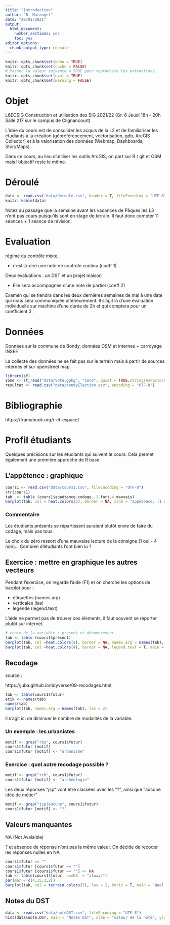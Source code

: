 ```yaml
---
title: "Introduction"
author: "B. Maranget"
date: "20/01/2021"
output: 
  html_document: 
    number_sections: yes
    toc: yes
editor_options: 
  chunk_output_type: console
---
```



```r
knitr::opts_chunk$set(echo = TRUE)
knitr::opts_chunk$set(cache = FALSE)
# Passer la valeur suivante à TRUE pour reproduire les extractions.
knitr::opts_chunk$set(eval = TRUE)
knitr::opts_chunk$set(warning = FALSE)
```

# Objet

L6ECSIG Construction et utilisation des SIG 2021/22
 (Gr. 6 Jeudi 18h - 20h Salle 217 sur le campus de Clignancourt)
 
  L'idée du cours est de consolider les acquis de la L2 et de familiariser les étudiants à la création (géoréférencement, vectorisation, gdb, ArcGIS Collector) et à la valorisation des données (Webmap, Dashboards, StoryMaps).

Dans ce cours, au lieu d'utiliser les outils ArcGIS, on part sur R / git et OSM mais l'objectif reste le même.

# Déroulé

```r
data <- read.csv("data/deroule.csv", header = T, fileEncoding = "UTF-8")
knitr::kable(data)
```

Notez au passage que la semaine avant les vacances de Pâques les L3 n'ont pas cours puisqu'ils sont en stage de terrain. Il faut donc compter 11 séances + 1 séance de révision.


# Evaluation

régime du contrôle mixte, 

- c'est-à-dire une note de contrôle continu (coeff 1)

Deux évaluations : un DST et un projet maison 

- Elle sera accompagnée d'une note de partiel (coeff 2)

Examen qui se tiendra dans les deux dernières semaines de mai à une date qui nous sera communiquée ultérieurement. Il s'agit là d'une évaluation individuelle sur machine d'une durée de 2h et qui comptera pour un coefficient 2.


# Données

Données sur la commune de Bondy, données OSM et internes + carroyage INSEE

La collecte des données ne se fait pas sur le terrain mais à partir de sources internes et sur openstreet map.



```r
library(sf)
zone <- st_read("data/vote.gpkg", "zone", quiet = TRUE,stringsAsFactors = F)
resultat <- read.csv("data/bondyElection.csv", encoding = "UTF-8")
```

# Bibliographie

https://framabook.org/r-et-espace/


# Profil étudiants

Quelques précisions sur les étudiants qui suivent le cours. Cela permet également une première approche de R base.

## L'appétence : graphique


```r
cours1 <- read.csv("data/cours1.csv", fileEncoding = "UTF-8")
str(cours1)
tab  <- table (cours1$appétence.codage..1.fort.4.mauvais)
barplot(tab, col = heat.colors(5), border = NA, xlab = "appétence, (1 oui - 4 non)")
```

### Commentaire 


Les étudiants présents se répartissent auraient plutôt envie de faire du codage, mais pas tous.

Le choix du zéro ressort d'une mauvaise lecture de la consigne (1 oui - 4 non)... Combien d'étudiants l'ont bien lu ?



## Exercice : mettre en graphique les autres vecteurs

Pendant l'exercice, on regarde l'aide (F1) et on cherche les options de barplot pour :

- étiquettes (names.arg) 
- verticales (las)
- legende (legend.text)

L'aide ne permet pas de trouver ces éléments, il faut souvent se reporter plutôt sur internet.

```r
# choix de la variable : présent et dénombrement
tab <- table (cours1$présent)
barplot(tab, col =heat.colors(4), border = NA, names.arg = names(tab), las = 2, main = "Présent des étudiants")
barplot(tab, col =heat.colors(4), border = NA, legend.text = T, main = "Présent des étudiants")
```


## Recodage

source : 

https://juba.github.io/tidyverse/09-recodages.html


```r
tab <- table(cours1$futur)
etik <- names(tab)
names(tab)
barplot(tab, names.arg = names(tab), las = 2)
```

Il s'agit ici de diminuer le nombre de modalités de la variable.

### Un exemple : les urbanistes


```r
motif <- grep("rba", cours1$futur)
cours1$futur [motif]
cours1$futur [motif] <- "urbanisme"
```



### Exercice : quel autre recodage possible ?


```r
motif <- grep("rch", cours1$futur)
cours1$futur [motif] <- "archéologie"
```

Les deux réponses "jsp" vont être classées avec les "?", ainsi que "aucune idée de métier"

```r
motif <- grep("jsp|aucune", cours1$futur)
cours1$futur [motif] <- "?"
```


## Valeurs manquantes

NA (Not Avalaible)

? et absence de réponse n'ont pas la même valeur.
On décide de recoder les réponses nulles en NA


```r
cours1$futur == ""
cours1$futur [cours1$futur == ""]
cours1$futur [cours1$futur == ""] <- NA
tab <- table(cours1$futur, useNA  = "always")
par(mar = c(4,15,2,2))
barplot(tab, col = terrain.colors(7), las = 2, horiz = T, main = "Quel futur imaginent les étudiants ?")
``` 



## Notes du DST


```r
data <- read.csv("data/noteDST.csv", fileEncoding = "UTF-8")
hist(data$note.DST, main = "Notes DST", xlab = "valeur de la note", ylab = "nb de notes")
```






